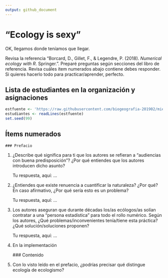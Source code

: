 ```yaml
---
output: github_document
---
```


<!-- Este .md fue generado a partir del .Rmd homónimo. Edítese el .Rmd -->

# "Ecology is sexy"

OK, llegamos donde teníamos que llegar.

Revisa la referencia "Borcard, D., Gillet, F., & Legendre, P. (2018). *Numerical ecology with R*. Springer.". Preparé preguntas según secciones del libro de referencia. Revisa cuáles ítem numerados abajo contiene debes responder. Si quieres hacerlo todo para practicar/aprender, perfecto.

## Lista de estudiantes en la organización y asignaciones

```r
estfuente <- 'https://raw.githubusercontent.com/biogeografia-201902/miembros-y-colaboradores/master/suscripciones_github.txt'
estudiantes <- readLines(estfuente)
set.seed(99)

```

## Ítems numerados

    ### Prefacio

1. ¿Describe qué significa para ti que los autores se refieran a "audiencias con buena predisposición"? ¿Por qué entiendes que los autores introducen dicho asunto?

    Tu respuesta, aquí: ...

2. ¿Entiendes que existe renuencia a cuantificar la naturaleza? ¿Por qué? En caso afirmativo, ¿Por qué sería esto es un problema?

    Tu respuesta, aquí: ...

3. Los autores aseguran que durante décadas los/as ecólogos/as solían contratar a una "persona estadística" para todo el rollo numérico. Según los autores, ¿Qué problemas/inconvenientes tenía/tiene esta práctica? ¿Qué solución/soluciones proponen?

    Tu respuesta, aquí: ...

4. En la implementación 

    ### Contenido

4. Con lo visto leído en el prefacio, ¿podrías precisar qué distingue ecología de ecologismo?